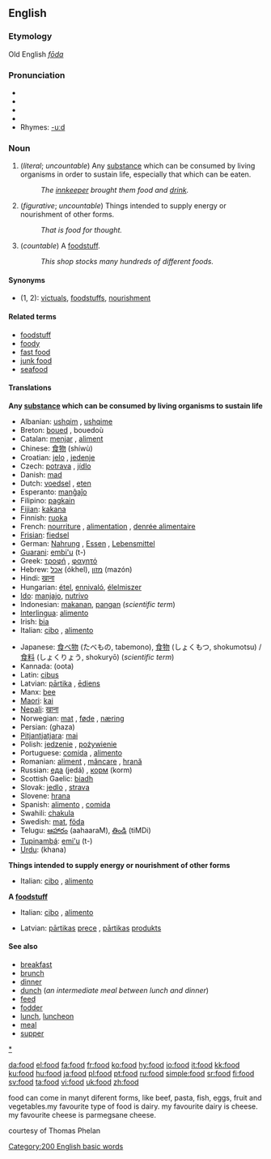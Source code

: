 ==English==

{{rank|respect|that's|Christian|745|food|trying|states|wished}}

===Etymology===
Old English ''[[fōda]]''

===Pronunciation===
* {{AHD|/fo͞od/}}
* {{IPA|/fuːd/}}
* {{SAMPA|/fu:d/}}
* {{audio|en-us-food.ogg|Audio (US)}}
* Rhymes: [[Rhymes:English:-uːd|-uːd]]

===Noun===
{{en-noun|s|-}}

#(''literal''; ''uncountable'') Any [[substance]] which can be consumed by living organisms in order to sustain life, especially that which can be eaten.
#:''The [[innkeeper]] brought them food and [[drink]].''
#(''figurative''; ''uncountable'') Things intended to supply energy or nourishment of other forms.
#:''That is food for thought.''
#(''countable'') A [[foodstuff]].
#:''This shop stocks many hundreds of different foods.''

====Synonyms====
*(1, 2): [[victuals]], [[foodstuff]]s, [[nourishment]]

====Related terms====
*[[foodstuff]]
*[[foody]]
*[[fast food]]
*[[junk food]]
*[[seafood]]

====Translations====
'''Any [[substance]] which can be consumed by living organisms to sustain life'''
{{top}}
*Albanian: [[ushqim]] {{m}}, [[ushqime]] {{p}}
*Breton: [[boued]] {{m}}, bouedoù {{p}}
*Catalan: [[menjar]] {{m}}, [[aliment]] {{m}}
*Chinese: [[食物]] (shíwù)
*Croatian: [[jelo]] {{n}}, [[jedenje]] {{n}}
*Czech: [[potrava]] {{f}}, [[jídlo]] {{n}}
*Danish: [[mad#Danish|mad]] {{c}}
*Dutch: [[voedsel]] {{n}}, [[eten]] {{n}}
*Esperanto: [[manĝaĵo]]
*Filipino: [[pagkain]]
*[[Fijian]]: [[kakana]]
*Finnish: [[ruoka]]
*French: [[nourriture]] {{f}}, [[alimentation]] {{f}}, [[denrée alimentaire]] {{f}}
*[[Frisian]]: [[fiedsel]]
*German: [[Nahrung]] {{f}}, [[Essen]] {{n}}, [[Lebensmittel]] {{n}}
*[[Guarani]]: [[embi'u]] (t-)
*Greek: [[τροφή]] {{f}}, [[φαγητό]] {{n}}
*Hebrew: [[אכל]] (ókhel), [[מזון]] (mazón)
*Hindi: [[खाना]]
*Hungarian: [[étel]], [[ennivaló]], [[élelmiszer]]
*[[Ido]]: [[manjajo]], [[nutrivo]]
*Indonesian: [[makan|makanan]], [[pangan]] (''scientific term'')
*[[Interlingua]]: [[alimento#Interlingua|alimento]]
*Irish: [[bia]]
*Italian: [[cibo]] {{m}}, [[alimento]] {{m}}
{{mid}}
*Japanese: [[食べ物]] (たべもの, tabemono), [[食物]] (しょくもつ, shokumotsu) / [[食料]] (しょくりょう, shokuryō) (''scientific term'')
*Kannada: (oota)
*Latin: [[cibus]] {{m}}
*Latvian: [[pārtika]] {{f}}, [[ēdiens]] {{m}}
*Manx: [[bee]]
*[[Maori]]: [[kai]]
*[[Nepali]]: [[खाना]]
*Norwegian: [[mat#Norwegian|mat]] {{m}}, [[føde]] {{mf}} , [[næring]] {{mf}}
*Persian: {{FAchar|[[غذا]]}} (ghaza)
*[[Pitjantjatjara]]: [[mai]]
*Polish: [[jedzenie]] {{n}}, [[pożywienie]] {{n}}
*Portuguese: [[comida#Portuguese|comida]] {{f}}, [[alimento#Portuguese|alimento]] {{m}}
*Romanian: [[aliment]] {{n}}, [[mâncare]] {{f}}, [[hrană]] {{f}}
*Russian: [[еда]] (jedá) {{f}}, [[корм]] (korm) {{m}}
*Scottish Gaelic: [[biadh]] {{m}}
*Slovak: [[jedlo]] {{n}}, [[strava]] {{f}}
*Slovene: [[hrana]] {{f}}
*Spanish: [[alimento#Spanish|alimento]] {{m}}, [[comida#Spanish|comida]] {{f}}
*Swahili: [[chakula]]
*Swedish: [[mat]], [[föda]]
*Telugu: [[ఆహారం]] (aahaaraM), [[తిండి]] (tiMDi)
*[[Tupinambá]]: [[emi'u]] (t-)
*[[Urdu]]: {{URchar|[[کھانا]]}} (khana)
{{bottom}}

'''Things intended to supply energy or nourishment of other forms'''
{{top}}
*Italian: [[cibo]] {{m}}, [[alimento]] {{m}}
{{mid}}
{{bottom}}

'''A [[foodstuff]]'''
{{top}}
*Italian: [[cibo]] {{m}}, [[alimento]] {{m}}
{{mid}}
*Latvian: [[pārtika|pārtikas]] [[prece]] {{f}}, [[pārtika|pārtikas]] [[produkts]] {{m}} 
{{bottom}}

====See also====
*[[breakfast]]
*[[brunch]]
*[[dinner]]
*[[dunch]] (''an intermediate meal between lunch and dinner'')
*[[feed]]
*[[fodder]]
*[[lunch]], [[luncheon]]
*[[meal]]
*[[supper]]

[[Category:200 English basic words]]
[[category:Food and Drink|*]]

[[da:food]]
[[el:food]]
[[fa:food]]
[[fr:food]]
[[ko:food]]
[[hy:food]]
[[io:food]]
[[it:food]]
[[kk:food]]
[[ku:food]]
[[hu:food]]
[[ja:food]]
[[pl:food]]
[[pt:food]]
[[ru:food]]
[[simple:food]]
[[sr:food]]
[[fi:food]]
[[sv:food]]
[[ta:food]]
[[vi:food]]
[[uk:food]]
[[zh:food]]



food can come in manyt diferent forms, like beef, pasta, fish, eggs, fruit and vegetables.my favourite type of food is dairy. my favourite dairy is cheese. my favourite cheese is parmegsane cheese.




courtesy of Thomas Phelan